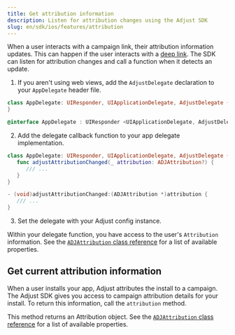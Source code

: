 ```yaml
---
title: Get attribution information
description: Listen for attribution changes using the Adjust SDK
slug: en/sdk/ios/features/attribution
---
```



When a user interacts with a campaign link, their attribution information updates. This can happen if the user interacts with a [deep link](https://help.adjust.com/en/article/deep-links). The SDK can listen for attribution changes and call a function when it detects an update.

1. If you aren't using web views, add the `AdjustDelegate` declaration to your `AppDelegate` header file.

<Tabs>
<Tab title="Swift" sync="swift">

```swift
class AppDelegate: UIResponder, UIApplicationDelegate, AdjustDelegate {
}
```

</Tab>
<Tab title="Objective-C" sync="objc">

```objective-c
@interface AppDelegate : UIResponder <UIApplicationDelegate, AdjustDelegate>
```

</Tab>
</Tabs>

2. Add the delegate callback function to your app delegate implementation.

<Tabs>
<Tab title="Swift" sync="swift">

```swift
class AppDelegate: UIResponder, UIApplicationDelegate, AdjustDelegate {
   func adjustAttributionChanged(_ attribution: ADJAttribution?) {
      /// ...
   }
}
```

</Tab>
<Tab title="Objective-C" sync="objc">

```objective-c
- (void)adjustAttributionChanged:(ADJAttribution *)attribution {
   /// ...
}
```

</Tab>
</Tabs>

3. Set the delegate with your Adjust config instance.

<SetDelegate />

Within your delegate function, you have access to the user's `Attribution` information. See the [`ADJAttribution` class reference](/en/sdk/ios/reference/adjattribution) for a list of available properties.

## Get current attribution information

When a user installs your app, Adjust attributes the install to a campaign. The Adjust SDK gives you access to campaign attribution details for your install. To return this information, call the `attribution` method.

This method returns an Attribution object. See the [`ADJAttribution` class reference](/en/sdk/ios/reference/adjattribution) for a list of available properties.

<Attribution />
